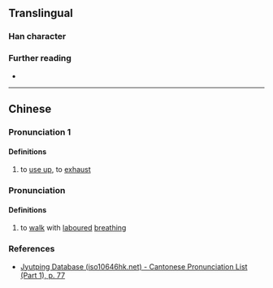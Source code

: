 {{character info}}
==Translingual==

===Han character===
{{Han char|rn=30|rad=口|as=04|sn=7|four=|canj=ROK|ids=⿰口攵}}

===Further reading===
* {{Han ref|kx=0181.191|hdz=10590.031|uh=545A|ud=21594}}

----

==Chinese==
{{zh-forms}}

===Pronunciation 1===
{{zh-pron
|m=huá
|m-s=
|dg=
|c=mui4
|c-t=
|g=
|h=pfs=
|j=
|mb=
|md=
|mn=
|mn-t=
|w=
|x=
|mc=y
|oc=y
|cat=v
}}

====Definitions====
{{head|zh|Han character}}

# to [[use up]], to [[exhaust]]

===Pronunciation===
{{zh-pron
|m=qì
|m-s=
|dg=
|c=mui4
|c-t=
|g=
|h=pfs=
|j=
|mb=
|md=
|mn=
|mn-t=
|w=
|x=
|mc=y
|oc=y
|cat=v
}}

====Definitions====
{{head|zh|Han character}}

# to [[walk]] with [[laboured]] [[breathing]]

===References===
* [http://www.iso10646hk.net/jp/document/download.jsp Jyutping Database (iso10646hk.net) - Cantonese Pronunciation List (Part 1), p. 77]